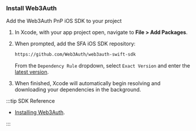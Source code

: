 ### Install Web3Auth

Add the Web3Auth PnP iOS SDK to your project

1. In Xcode, with your app project open, navigate to **File > Add Packages**.

1. When prompted, add the SFA iOS SDK repository:

   ```bash
   https://github.com/Web3Auth/web3auth-swift-sdk
   ```

   From the `Dependency Rule` dropdown, select `Exact Version` and enter the [latest version](https://github.com/Web3Auth/web3auth-swift-sdk/releases).

1. When finished, Xcode will automatically begin resolving and downloading your dependencies in the background.

:::tip SDK Reference

- [Installing Web3Auth](/embedded-wallets/sdk/ios/install).

:::
